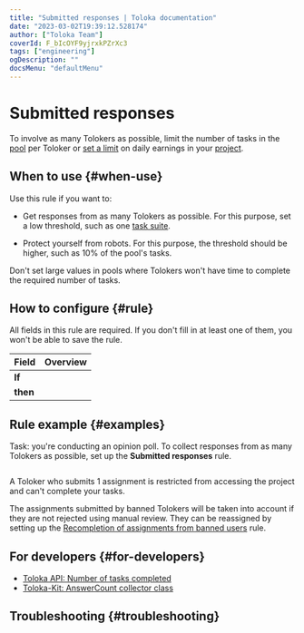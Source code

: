 ```yaml
---
title: "Submitted responses | Toloka documentation"
date: "2023-03-02T19:39:12.528174"
author: ["Toloka Team"]
coverId: F_bIcOYF9yjrxkPZrXc3
tags: ["engineering"]
ogDescription: ""
docsMenu: "defaultMenu"
---
```



# Submitted responses

To involve as many Tolokers as possible, limit the number of tasks in the [pool](/docs/glossary#pool) per Toloker or [set a limit](/docs/guide/income) on daily earnings in your [project](/docs/glossary#project).

## When to use {#when-use}

Use this rule if you want to:

- Get responses from as many Tolokers as possible. For this purpose, set a low threshold, such as one [task suite](/docs/glossary#task-suite).

- Protect yourself from robots. For this purpose, the threshold should be higher, such as 10% of the pool's tasks.

<Note mode="tip" title="Tip">

Don't set large values in pools where Tolokers won't have time to complete the required number of tasks.

</Note>

## How to configure {#rule}

<Note mode="warning" title="Warning">

All fields in this rule are required. If you don't fill in at least one of them, you won't be able to save the rule.

</Note>

**Field** | **Overview**
----- | -----
**If** | <SubmittedAnswersTable1/>
**then** | <SubmittedAnswersTable2/>

## Rule example {#examples}

Task: you're conducting an opinion poll. To collect responses from as many Tolokers as possible, set up the **Submitted responses** rule.

<Image withBackground imageId="8f72719bb27cdcd15b58a1e9a38cc60d" alt="" />

A Toloker who submits 1 assignment is restricted from accessing the project and can't complete your tasks.

<Note mode="restriction" title="Alert">

The assignments submitted by banned Tolokers will be taken into account if they are not rejected using manual review. They can be reassigned by setting up the [Recompletion of assignments from banned users](/docs/guide/restore-task-overlap) rule.

</Note>

## For developers {#for-developers}

- [Toloka API: Number of tasks completed](/docs/api/completed)
- [Toloka-Kit: AnswerCount collector class](/docs/toloka-kit/reference/toloka.client.collectors.AnswerCount)

## Troubleshooting {#troubleshooting}

<FaqSkillForEveryPool/>

<FaqSkillForDifferentProjects/>

<FaqGetAccess/>

<FaqTwoTextVersions/>

<ContactGuideSupport/>
